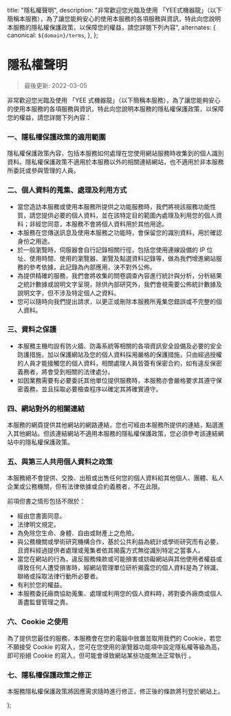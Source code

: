 
  title: "隱私權聲明",
  description:
    "非常歡迎您光臨及使用 「YEE式機器龍」（以下簡稱本服務），為了讓您能夠安心的使用本服務的各項服務與資訊，特此向您說明本服務的隱私權保護政策，以保障您的權益，請您詳閱下列內容",
  alternates: {
    canonical: `${domain}/terms`,
  },
};

# 隱私權聲明

> 最後更新: 2022-03-05

非常歡迎您光臨及使用 「YEE 式機器龍」（以下簡稱本服務），為了讓您能夠安心的使用本服務的各項服務與資訊，特此向您說明本服務的隱私權保護政策，以保障您的權益，請您詳閱下列內容：

### 一、隱私權保護政策的適用範圍

隱私權保護政策內容，包括本服務如何處理在您使用網站服務時收集到的個人識別資料。隱私權保護政策不適用於本服務以外的相關連結網站，也不適用於非本服務所委託或參與管理的人員。

### 二、個人資料的蒐集、處理及利用方式

- 當您造訪本服務或使用本服務所提供之功能服務時，我們將視該服務功能性質，請您提供必要的個人資料，並在該特定目的範圍內處理及利用您的個人資料；非經您同意，本服務不會將個人資料用於其他用途。
- 本服務在您傳送訊息及使用本服務之功能時，會保留您的識別資料，用於確認身份之用途。
- 於一般瀏覽時，伺服器會自行記錄相關行徑，包括您使用連線設備的 IP 位址、使用時間、使用的瀏覽器、瀏覽及點選資料記錄等，做為我們增進網站服務的參考依據，此記錄為內部應用，決不對外公佈。
- 為提供精確的服務，我們會將收集的問卷調查內容進行統計與分析，分析結果之統計數據或說明文字呈現，除供內部研究外，我們會視需要公佈統計數據及說明文字，但不涉及特定個人之資料。
- 您可以隨時向我們提出請求，以更正或刪除本服務所蒐集您錯誤或不完整的個人資料。

### 三、資料之保護

- 本服務主機均設有防火牆、防毒系統等相關的各項資訊安全設備及必要的安全防護措施，加以保護網站及您的個人資料採用嚴格的保護措施，只由經過授權的人員才能接觸您的個人資料，相關處理人員皆簽有保密合約，如有違反保密義務者，將會受到相關的法律處分。
- 如因業務需要有必要委託其他單位提供服務時，本服務亦會嚴格要求其遵守保密義務，並且採取必要檢查程序以確定其將確實遵守。

### 四、網站對外的相關連結

本服務的網頁提供其他網站的網路連結，您也可經由本服務所提供的連結，點選進入其他網站。但該連結網站不適用本服務的隱私權保護政策，您必須參考該連結網站中的隱私權保護政策。

### 五、與第三人共用個人資料之政策

本服務絕不會提供、交換、出租或出售任何您的個人資料給其他個人、團體、私人企業或公務機關，但有法律依據或合約義務者，不在此限。

前項但書之情形包括不限於：

- 經由您書面同意。
- 法律明文規定。
- 為免除您生命、身體、自由或財產上之危險。
- 與公務機關或學術研究機構合作，基於公共利益為統計或學術研究而有必要，且資料經過提供者處理或蒐集者依其揭露方式無從識別特定之當事人。
- 當您在網站的行為，違反服務條款或可能損害或妨礙網站與其他使用者權益或導致任何人遭受損害時，經網站管理單位研析揭露您的個人資料是為了辨識、聯絡或採取法律行動所必要者。
- 有利於您的權益。
- 本服務委託廠商協助蒐集、處理或利用您的個人資料時，將對委外廠商或個人善盡監督管理之責。

### 六、Cookie 之使用

為了提供您最佳的服務，本服務會在您的電腦中放置並取用我們的 Cookie，若您不願接受 Cookie 的寫入，您可在您使用的瀏覽器功能項中設定隱私權等級為高，即可拒絕 Cookie 的寫入，但可能會導致網站某些功能無法正常執行 。

### 七、隱私權保護政策之修正

本服務隱私權保護政策將因應需求隨時進行修正，修正後的條款將刊登於網站上。

  <main className="container py-12">
    <Layout {...p} />
  </main>
);
